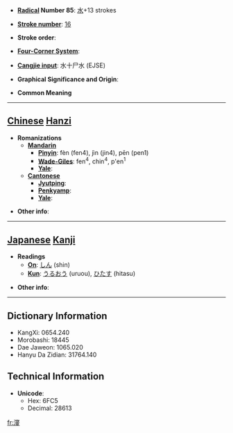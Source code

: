 * '''[[Wiktionary:Chinese radical index| Radical]] Number 85''': [[Wiktionary:Chinese radical index 水|水]]+13 strokes

* '''[[Wiktionary:Chinese total strokes index|Stroke number]]''': [[Wiktionary:Chinese total strokes index 16|16]]

* '''Stroke order''': 

* '''[[Wiktionary:Chinese four corner index|Four-Corner System]]''': 

* '''[[Wiktionary:Chinese Cangjie index|Cangjie input]]''': 水十尸水 (EJSE)

* '''Graphical Significance and Origin''': 

* '''Common Meaning'''

----

== [[Chinese]] [[Hanzi]] ==

* '''Romanizations'''
** '''[[Mandarin]]'''
*** '''[[Pinyin]]''': fèn (fen4), jìn (jin4), pēn (pen1)
*** '''[[Wade-Giles]]''': fen<sup>4</sup>, chin<sup>4</sup>, p'en<sup>1</sup>
*** '''[[Yale]]''': 
** '''[[Cantonese]]'''
*** '''[[Jyutping]]''':
*** '''[[Penkyamp]]''': 
*** '''[[Yale]]''': 

* '''Other info''': 

----

== [[Japanese]] [[Kanji]] ==

* '''Readings'''
** '''[[On]]''': [[しん]] (shin)
** '''[[Kun]]''': [[うるおう]] (uruou), [[ひたす]] (hitasu)

* '''Other info''':  

----

== Dictionary Information ==

* KangXi: 0654.240
* Morobashi: 18445
* Dae Jaweon: 1065.020
* Hanyu Da Zidian: 31764.140

== Technical Information ==

* '''Unicode''':
** Hex: 6FC5
** Decimal: 28613

[[fr:濅]]